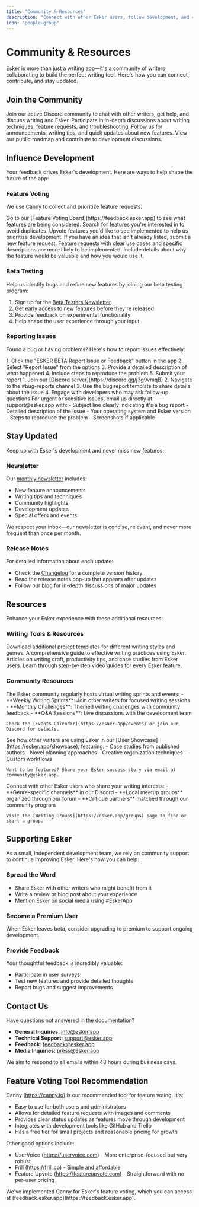 ```yaml
---
title: "Community & Resources"
description: "Connect with other Esker users, follow development, and contribute to the future of the app."
icon: "people-group"
---
```


# Community & Resources

Esker is more than just a writing app—it's a community of writers collaborating to build the perfect writing tool. Here's how you can connect, contribute, and stay updated.

## Join the Community

<CardGroup cols={2}>
  <Card title="Discord Server" icon="discord" color="#5865F2" href="https://discord.gg/j3g9vmqB">
    Join our active Discord community to chat with other writers, get help, and discuss writing and Esker.
  </Card>
  <Card title="Community Forum" icon="comments" color="#FF8C00" href="https://discourse.esker.app">
    Participate in in-depth discussions about writing techniques, feature requests, and troubleshooting.
  </Card>
  <Card title="Twitter" icon="twitter" color="#1DA1F2" href="https://twitter.com/eskerapp">
    Follow us for announcements, writing tips, and quick updates about new features.
  </Card>
  <Card title="GitHub" icon="github" color="#333" href="https://github.com/eskerapp/feedback">
    View our public roadmap and contribute to development discussions.
  </Card>
</CardGroup>

## Influence Development

Your feedback drives Esker's development. Here are ways to help shape the future of the app:

### Feature Voting

We use [Canny](https://feedback.esker.app) to collect and prioritize feature requests.

<Steps>
  <Step title="Visit the Feature Board">
    Go to our [Feature Voting Board](https://feedback.esker.app) to see what features are being considered.
  </Step>
  <Step title="Browse Existing Requests">
    Search for features you're interested in to avoid duplicates.
  </Step>
  <Step title="Vote on Features">
    Upvote features you'd like to see implemented to help us prioritize development.
  </Step>
  <Step title="Submit New Ideas">
    If you have an idea that isn't already listed, submit a new feature request.
  </Step>
</Steps>

<Tip>
  Feature requests with clear use cases and specific descriptions are more likely to be implemented. Include details about why the feature would be valuable and how you would use it.
</Tip>

### Beta Testing

Help us identify bugs and refine new features by joining our beta testing program:

1. Sign up for the [Beta Testers Newsletter](https://esker.app/beta)
2. Get early access to new features before they're released
3. Provide feedback on experimental functionality
4. Help shape the user experience through your input

### Reporting Issues

Found a bug or having problems? Here's how to report issues effectively:

<AccordionGroup>
  <Accordion title="Using the Feedback Button" icon="message">
    1. Click the "ESKER BETA Report Issue or Feedback" button in the app
    2. Select "Report Issue" from the options
    3. Provide a detailed description of what happened
    4. Include steps to reproduce the problem
    5. Submit your report
  </Accordion>
  
  <Accordion title="Via Discord" icon="discord">
    1. Join our [Discord server](https://discord.gg/j3g9vmqB)
    2. Navigate to the #bug-reports channel
    3. Use the bug report template to share details about the issue
    4. Engage with developers who may ask follow-up questions
  </Accordion>
  
  <Accordion title="Via Email" icon="envelope">
    For urgent or sensitive issues, email us directly at support@esker.app with:
    - Subject line clearly indicating it's a bug report
    - Detailed description of the issue
    - Your operating system and Esker version
    - Steps to reproduce the problem
    - Screenshots if applicable
  </Accordion>
</AccordionGroup>

## Stay Updated

Keep up with Esker's development and never miss new features:

### Newsletter

Our [monthly newsletter](https://esker.app/newsletter) includes:
- New feature announcements
- Writing tips and techniques
- Community highlights
- Development updates
- Special offers and events

<Note>
  We respect your inbox—our newsletter is concise, relevant, and never more frequent than once per month.
</Note>

### Release Notes

For detailed information about each update:
- Check the [Changelog](/updates/changelog) for a complete version history
- Read the release notes pop-up that appears after updates
- Follow our [blog](https://esker.app/blog) for in-depth discussions of major updates

## Resources

Enhance your Esker experience with these additional resources:

### Writing Tools & Resources

<CardGroup cols={2}>
  <Card title="Templates Gallery" icon="folder-tree" href="https://esker.app/templates">
    Download additional project templates for different writing styles and genres.
  </Card>
  <Card title="Writing Guide" icon="book" href="https://esker.app/guide">
    A comprehensive guide to effective writing practices using Esker.
  </Card>
  <Card title="Blog" icon="newspaper" href="https://esker.app/blog">
    Articles on writing craft, productivity tips, and case studies from Esker users.
  </Card>
  <Card title="Video Tutorials" icon="video" href="https://esker.app/tutorials">
    Learn through step-by-step video guides for every Esker feature.
  </Card>
</CardGroup>

### Community Resources

<AccordionGroup>
  <Accordion title="Writing Sprints & Events" icon="calendar">
    The Esker community regularly hosts virtual writing sprints and events:
    - **Weekly Writing Sprints**: Join other writers for focused writing sessions
    - **Monthly Challenges**: Themed writing challenges with community feedback
    - **Q&A Sessions**: Live discussions with the development team
    
    Check the [Events Calendar](https://esker.app/events) or join our Discord for details.
  </Accordion>
  
  <Accordion title="User Showcase" icon="images">
    See how other writers are using Esker in our [User Showcase](https://esker.app/showcase), featuring:
    - Case studies from published authors
    - Novel planning approaches
    - Creative organization techniques
    - Custom workflows
    
    Want to be featured? Share your Esker success story via email at community@esker.app.
  </Accordion>
  
  <Accordion title="Writing Groups" icon="users">
    Connect with other Esker users who share your writing interests:
    - **Genre-specific channels** in our Discord
    - **Local meetup groups** organized through our forum
    - **Critique partners** matched through our community program
    
    Visit the [Writing Groups](https://esker.app/groups) page to find or start a group.
  </Accordion>
</AccordionGroup>

## Supporting Esker

As a small, independent development team, we rely on community support to continue improving Esker. Here's how you can help:

### Spread the Word

- Share Esker with other writers who might benefit from it
- Write a review or blog post about your experience
- Mention Esker on social media using #EskerApp

### Become a Premium User

When Esker leaves beta, consider upgrading to premium to support ongoing development.

### Provide Feedback

Your thoughtful feedback is incredibly valuable:
- Participate in user surveys
- Test new features and provide detailed thoughts
- Report bugs and suggest improvements

## Contact Us

Have questions not answered in the documentation?

- **General Inquiries**: info@esker.app
- **Technical Support**: support@esker.app
- **Feedback**: feedback@esker.app
- **Media Inquiries**: press@esker.app

We aim to respond to all emails within 48 hours during business days.

## Feature Voting Tool Recommendation

Canny (https://canny.io) is our recommended tool for feature voting. It's:
- Easy to use for both users and administrators
- Allows for detailed feature requests with images and comments
- Provides clear status updates as features move through development
- Integrates with development tools like GitHub and Trello
- Has a free tier for small projects and reasonable pricing for growth

Other good options include:
- UserVoice (https://uservoice.com) - More enterprise-focused but very robust
- Frill (https://frill.co) - Simple and affordable
- Feature Upvote (https://featureupvote.com) - Straightforward with no per-user pricing

<Note>
  We've implemented Canny for Esker's feature voting, which you can access at [feedback.esker.app](https://feedback.esker.app).
</Note>